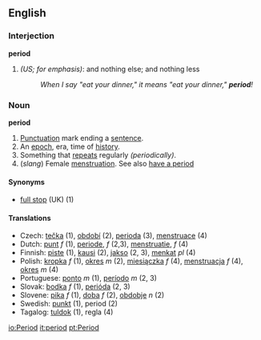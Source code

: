 ==English==

===Interjection===
'''period'''
#''(US; for emphasis)'': and nothing else; and nothing less
#:''When I say "eat your dinner," it means "eat your dinner," '''period'''!''

===Noun===
'''period'''
# [[Punctuation]] mark ending a [[sentence]].  <!-- What languages does this apply to?  All?  Or just most? Should it be ==Interlingual==?  Do Sanskrit, Russian, Japanese, Chinese etc. use this punctuation? -->
# An [[epoch]], era, time of [[history]].
# Something that [[repeats]] regularly ''(periodically)''.
# (''slang'') Female [[menstruation]]. See also [[have a period]]

====Synonyms====
*[[full stop]] (UK) (1)

====Translations====

*Czech: [[tečka]] (1), [[období]] (2), [[perioda]] (3), [[menstruace]] (4)
*Dutch: [[punt]] ''f'' (1), [[periode]], ''f'' (2,3), [[menstruatie]], ''f'' (4)  
*Finnish: [[piste#Finnish|piste]] (1), [[kausi]] (2), [[jakso]] (2, 3), [[menkat]] ''pl'' (4)
*Polish: [[kropka]] ''f'' (1), [[okres]] ''m'' (2), [[miesiączka]] ''f'' (4), [[menstruacja]] ''f'' (4), [[okres]] ''m'' (4)
*Portuguese: [[ponto]] ''m'' (1), [[período]] ''m'' (2, 3)
*Slovak: [[bodka]] ''f'' (1), [[perióda]] (2, 3)
*Slovene: [[pika]] ''f'' (1), [[doba]] ''f'' (2), [[obdobje]] ''n'' (2)
*Swedish: [[punkt]] (1), period (2)
*Tagalog: [[tuldok]] (1), regla (4)

{{Punctuation}}

[[io:Period]]
[[it:period]]
[[pt:Period]]